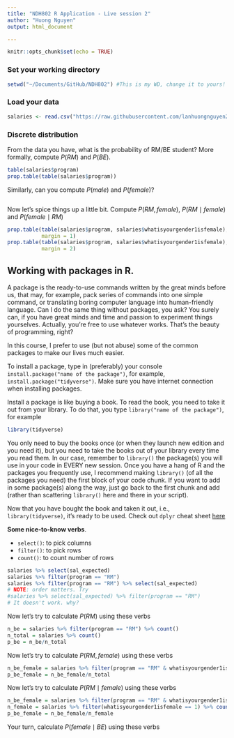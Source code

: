 ```yaml
---
title: "NDH802 R Application - Live session 2"
author: "Huong Nguyen"
output: html_document

---
```


```r
knitr::opts_chunk$set(echo = TRUE)
```

### Set your working directory
```r
setwd("~/Documents/GitHub/NDH802") #This is my WD, change it to yours!
```

### Load your data
```r
salaries <- read.csv("https://raw.githubusercontent.com/lanhuongnguyen276/NDH802/master/Preps/Before_Live_1/salaries.csv")
```

### Discrete distribution
From the data you have, what is the probability of RM/BE student? More formally, compute $P(RM)$ and $P(BE)$.
```r
table(salaries$program)
prop.table(table(salaries$program))
```
Similarly, can you compute $P(male)$ and $P(female)$?
```r

```

Now let's spice things up a little bit. Compute $P(RM,female)$, $P(RM\mid female)$ and $P(female\mid RM)$
```r
prop.table(table(salaries$program, salaries$whatisyourgender1isfemale),
           margin = 1)
prop.table(table(salaries$program, salaries$whatisyourgender1isfemale),
           margin = 2)
```

## Working with packages in R.
A package is the ready-to-use commands written by the great minds before us, that may, for example, pack series of commands into one simple command, or translating boring computer language into human-friendly language. Can I do the same thing without packages, you ask? You surely can, if you have great minds and time and passion to experiment things yourselves. Actually, you're free to use whatever works. That's the beauty of programming, right?

In this course, I prefer to use (but not abuse) some of the common packages to make our lives much easier.

To install a package, type in (preferably) your console ` install.package("name of the package") `, for example, ` install.package("tidyverse") `. Make sure you have internet connection when installing packages.

Install a package is like buying a book. To read the book, you need to take it out from your library. To do that, you type ` library("name of the package") `, for example
```r
library(tidyverse)
```
You only need to buy the books once (or when they launch new edition and you need it), but you need to take the books out of your library every time you read them. In our case, remember to ` library() ` the package(s) you will use in your code in EVERY new session. Once you have a hang of R and the packages you frequently use, I recommend making ` library() ` (of all the packages you need) the first block of your code chunk. If you want to add in some package(s) along the way, just go back to the first chunk and add (rather than scattering ` library() ` here and there in your script).

Now that you have bought the book and taken it out, i.e., ` library(tidyverse) `, it's ready to be used.
Check out  `dplyr` cheat sheet [here](https://rstudio.com/wp-content/uploads/2015/02/data-wrangling-cheatsheet.pdf)

**Some nice-to-know verbs**.  

* ` select() `: to pick columns
* ` filter() `: to pick rows
* ` count() `: to count number of rows

```r
salaries %>% select(sal_expected)
salaries %>% filter(program == "RM")
salaries %>% filter(program == "RM") %>% select(sal_expected) 
# NOTE: order matters. Try
#salaries %>% select(sal_expected) %>% filter(program == "RM")
# It doesn't work. why?
```
Now let's try to calculate $P(RM)$ using these verbs
```r
n_be = salaries %>% filter(program == "RM") %>% count()
n_total = salaries %>% count()
p_be = n_be/n_total
```
Now let's try to calculate $P(RM, female)$ using these verbs
```r
n_be_female = salaries %>% filter(program == "RM" & whatisyourgender1isfemale == 1) %>% count()
p_be_female = n_be_female/n_total
```
Now let's try to calculate $P(RM \mid female)$ using these verbs
```r
n_be_female = salaries %>% filter(program == "RM" & whatisyourgender1isfemale == 1) %>% count()
n_female = salaries %>% filter(whatisyourgender1isfemale == 1) %>% count()
p_be_female = n_be_female/n_female
```
Your turn, calculate $P(female \mid BE)$ using these verbs